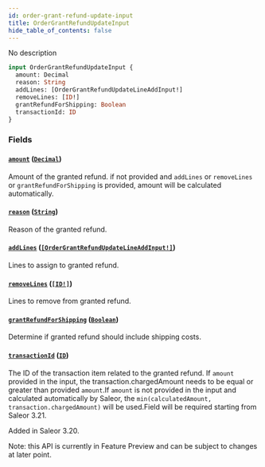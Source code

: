 ```yaml
---
id: order-grant-refund-update-input
title: OrderGrantRefundUpdateInput
hide_table_of_contents: false
---
```


No description

```graphql
input OrderGrantRefundUpdateInput {
  amount: Decimal
  reason: String
  addLines: [OrderGrantRefundUpdateLineAddInput!]
  removeLines: [ID!]
  grantRefundForShipping: Boolean
  transactionId: ID
}
```

### Fields

#### [`amount`](#) ([`Decimal`](../../../developer/api-reference/scalars/decimal))

Amount of the granted refund. if not provided and `addLines` or `removeLines` or `grantRefundForShipping` is provided, amount will be calculated automatically.

#### [`reason`](#) ([`String`](../../../developer/api-reference/scalars/string))

Reason of the granted refund.

#### [`addLines`](#) ([`[OrderGrantRefundUpdateLineAddInput!]`](../../../developer/api-reference/inputs/order-grant-refund-update-line-add-input))

Lines to assign to granted refund.

#### [`removeLines`](#) ([`[ID!]`](../../../developer/api-reference/scalars/id))

Lines to remove from granted refund.

#### [`grantRefundForShipping`](#) ([`Boolean`](../../../developer/api-reference/scalars/boolean))

Determine if granted refund should include shipping costs.

#### [`transactionId`](#) ([`ID`](../../../developer/api-reference/scalars/id))

The ID of the transaction item related to the granted refund. If `amount` provided in the input, the transaction.chargedAmount needs to be equal or greater than provided `amount`.If `amount` is not provided in the input and calculated automatically by Saleor, the `min(calculatedAmount, transaction.chargedAmount)` will be used.Field will be required starting from Saleor 3.21.

Added in Saleor 3.20.

Note: this API is currently in Feature Preview and can be subject to changes at later point.
